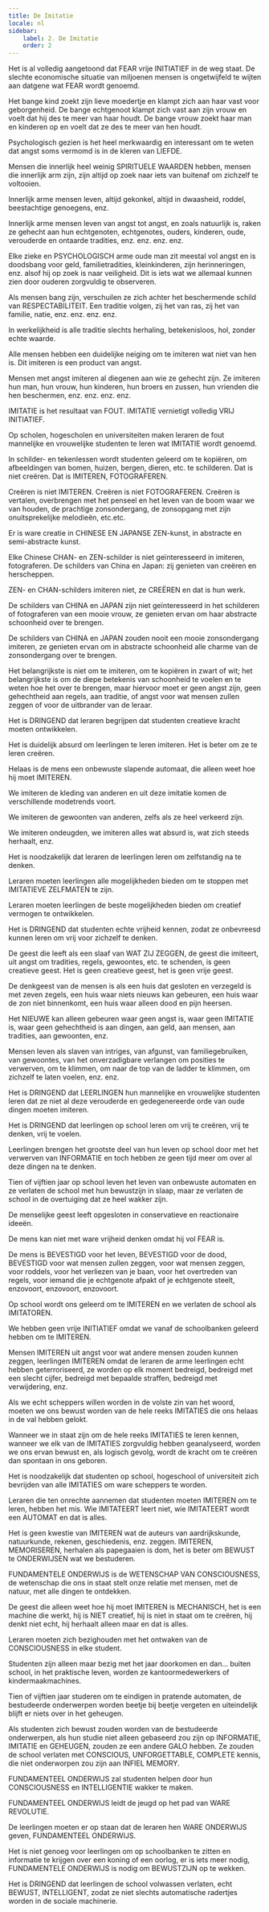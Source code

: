 ```yaml
---
title: De Imitatie
locale: nl
sidebar:
    label: 2. De Imitatie
    order: 2
---
```

Het is al volledig aangetoond dat FEAR vrije INITIATIEF in de weg staat. De slechte economische situatie van miljoenen mensen is ongetwijfeld te wijten aan datgene wat FEAR wordt genoemd.

Het bange kind zoekt zijn lieve moedertje en klampt zich aan haar vast voor geborgenheid. De bange echtgenoot klampt zich vast aan zijn vrouw en voelt dat hij des te meer van haar houdt. De bange vrouw zoekt haar man en kinderen op en voelt dat ze des te meer van hen houdt.

Psychologisch gezien is het heel merkwaardig en interessant om te weten dat angst soms vermomd is in de kleren van LIEFDE.

Mensen die innerlijk heel weinig SPIRITUELE WAARDEN hebben, mensen die innerlijk arm zijn, zijn altijd op zoek naar iets van buitenaf om zichzelf te voltooien.

Innerlijk arme mensen leven, altijd gekonkel, altijd in dwaasheid, roddel, beestachtige genoegens, enz.

Innerlijk arme mensen leven van angst tot angst, en zoals natuurlijk is, raken ze gehecht aan hun echtgenoten, echtgenotes, ouders, kinderen, oude, verouderde en ontaarde tradities, enz. enz. enz. enz.

Elke zieke en PSYCHOLOGISCH arme oude man zit meestal vol angst en is doodsbang voor geld, familietradities, kleinkinderen, zijn herinneringen, enz. alsof hij op zoek is naar veiligheid. Dit is iets wat we allemaal kunnen zien door ouderen zorgvuldig te observeren.

Als mensen bang zijn, verschuilen ze zich achter het beschermende schild van RESPECTABILITEIT. Een traditie volgen, zij het van ras, zij het van familie, natie, enz. enz. enz. enz.

In werkelijkheid is alle traditie slechts herhaling, betekenisloos, hol, zonder echte waarde.

Alle mensen hebben een duidelijke neiging om te imiteren wat niet van hen is. Dit imiteren is een product van angst.

Mensen met angst imiteren al diegenen aan wie ze gehecht zijn. Ze imiteren hun man, hun vrouw, hun kinderen, hun broers en zussen, hun vrienden die hen beschermen, enz. enz. enz. enz.

IMITATIE is het resultaat van FOUT. IMITATIE vernietigt volledig VRIJ INITIATIEF.

Op scholen, hogescholen en universiteiten maken leraren de fout mannelijke en vrouwelijke studenten te leren wat IMITATIE wordt genoemd.

In schilder- en tekenlessen wordt studenten geleerd om te kopiëren, om afbeeldingen van bomen, huizen, bergen, dieren, etc. te schilderen. Dat is niet creëren. Dat is IMITEREN, FOTOGRAFEREN.

Creëren is niet IMITEREN. Creëren is niet FOTOGRAFEREN. Creëren is vertalen, overbrengen met het penseel en het leven van de boom waar we van houden, de prachtige zonsondergang, de zonsopgang met zijn onuitsprekelijke melodieën, etc.etc.

Er is ware creatie in CHINESE EN JAPANSE ZEN-kunst, in abstracte en semi-abstracte kunst.

Elke Chinese CHAN- en ZEN-schilder is niet geïnteresseerd in imiteren, fotograferen. De schilders van China en Japan: zij genieten van creëren en herscheppen.

ZEN- en CHAN-schilders imiteren niet, ze CREËREN en dat is hun werk.

De schilders van CHINA en JAPAN zijn niet geïnteresseerd in het schilderen of fotograferen van een mooie vrouw, ze genieten ervan om haar abstracte schoonheid over te brengen.

De schilders van CHINA en JAPAN zouden nooit een mooie zonsondergang imiteren, ze genieten ervan om in abstracte schoonheid alle charme van de zonsondergang over te brengen.

Het belangrijkste is niet om te imiteren, om te kopiëren in zwart of wit; het belangrijkste is om de diepe betekenis van schoonheid te voelen en te weten hoe het over te brengen, maar hiervoor moet er geen angst zijn, geen gehechtheid aan regels, aan traditie, of angst voor wat mensen zullen zeggen of voor de uitbrander van de leraar.

Het is DRINGEND dat leraren begrijpen dat studenten creatieve kracht moeten ontwikkelen.

Het is duidelijk absurd om leerlingen te leren imiteren. Het is beter om ze te leren creëren.

Helaas is de mens een onbewuste slapende automaat, die alleen weet hoe hij moet IMITEREN.

We imiteren de kleding van anderen en uit deze imitatie komen de verschillende modetrends voort.

We imiteren de gewoonten van anderen, zelfs als ze heel verkeerd zijn.

We imiteren ondeugden, we imiteren alles wat absurd is, wat zich steeds herhaalt, enz.

Het is noodzakelijk dat leraren de leerlingen leren om zelfstandig na te denken.

Leraren moeten leerlingen alle mogelijkheden bieden om te stoppen met IMITATIEVE ZELFMATEN te zijn.

Leraren moeten leerlingen de beste mogelijkheden bieden om creatief vermogen te ontwikkelen.

Het is DRINGEND dat studenten echte vrijheid kennen, zodat ze onbevreesd kunnen leren om vrij voor zichzelf te denken.

De geest die leeft als een slaaf van WAT ZIJ ZEGGEN, de geest die imiteert, uit angst om tradities, regels, gewoontes, etc. te schenden, is geen creatieve geest. Het is geen creatieve geest, het is geen vrije geest.

De denkgeest van de mensen is als een huis dat gesloten en verzegeld is met zeven zegels, een huis waar niets nieuws kan gebeuren, een huis waar de zon niet binnenkomt, een huis waar alleen dood en pijn heersen.

Het NIEUWE kan alleen gebeuren waar geen angst is, waar geen IMITATIE is, waar geen gehechtheid is aan dingen, aan geld, aan mensen, aan tradities, aan gewoonten, enz.

Mensen leven als slaven van intriges, van afgunst, van familiegebruiken, van gewoontes, van het onverzadigbare verlangen om posities te verwerven, om te klimmen, om naar de top van de ladder te klimmen, om zichzelf te laten voelen, enz. enz.

Het is DRINGEND dat LEERLINGEN hun mannelijke en vrouwelijke studenten leren dat ze niet al deze verouderde en gedegenereerde orde van oude dingen moeten imiteren.

Het is DRINGEND dat leerlingen op school leren om vrij te creëren, vrij te denken, vrij te voelen.

Leerlingen brengen het grootste deel van hun leven op school door met het verwerven van INFORMATIE en toch hebben ze geen tijd meer om over al deze dingen na te denken.

Tien of vijftien jaar op school leven het leven van onbewuste automaten en ze verlaten de school met hun bewustzijn in slaap, maar ze verlaten de school in de overtuiging dat ze heel wakker zijn.

De menselijke geest leeft opgesloten in conservatieve en reactionaire ideeën.

De mens kan niet met ware vrijheid denken omdat hij vol FEAR is.

De mens is BEVESTIGD voor het leven, BEVESTIGD voor de dood, BEVESTIGD voor wat mensen zullen zeggen, voor wat mensen zeggen, voor roddels, voor het verliezen van je baan, voor het overtreden van regels, voor iemand die je echtgenote afpakt of je echtgenote steelt, enzovoort, enzovoort, enzovoort.

Op school wordt ons geleerd om te IMITEREN en we verlaten de school als IMITATOREN.

We hebben geen vrije INITIATIEF omdat we vanaf de schoolbanken geleerd hebben om te IMITEREN.

Mensen IMITEREN uit angst voor wat andere mensen zouden kunnen zeggen, leerlingen IMITEREN omdat de leraren de arme leerlingen echt hebben geterroriseerd, ze worden op elk moment bedreigd, bedreigd met een slecht cijfer, bedreigd met bepaalde straffen, bedreigd met verwijdering, enz.

Als we echt scheppers willen worden in de volste zin van het woord, moeten we ons bewust worden van de hele reeks IMITATIES die ons helaas in de val hebben gelokt.

Wanneer we in staat zijn om de hele reeks IMITATIES te leren kennen, wanneer we elk van de IMITATIES zorgvuldig hebben geanalyseerd, worden we ons ervan bewust en, als logisch gevolg, wordt de kracht om te creëren dan spontaan in ons geboren.

Het is noodzakelijk dat studenten op school, hogeschool of universiteit zich bevrijden van alle IMITATIES om ware scheppers te worden.

Leraren die ten onrechte aannemen dat studenten moeten IMITEREN om te leren, hebben het mis. Wie IMITATEERT leert niet, wie IMITATEERT wordt een AUTOMAT en dat is alles.

Het is geen kwestie van IMITEREN wat de auteurs van aardrijkskunde, natuurkunde, rekenen, geschiedenis, enz. zeggen. IMITEREN, MEMORISEREN, herhalen als papegaaien is dom, het is beter om BEWUST te ONDERWIJSEN wat we bestuderen.

FUNDAMENTELE ONDERWIJS is de WETENSCHAP VAN CONSCIOUSNESS, de wetenschap die ons in staat stelt onze relatie met mensen, met de natuur, met alle dingen te ontdekken.

De geest die alleen weet hoe hij moet IMITEREN is MECHANISCH, het is een machine die werkt, hij is NIET creatief, hij is niet in staat om te creëren, hij denkt niet echt, hij herhaalt alleen maar en dat is alles.

Leraren moeten zich bezighouden met het ontwaken van de CONSCIOUSNESS in elke student.

Studenten zijn alleen maar bezig met het jaar doorkomen en dan... buiten school, in het praktische leven, worden ze kantoormedewerkers of kindermaakmachines.

Tien of vijftien jaar studeren om te eindigen in pratende automaten, de bestudeerde onderwerpen worden beetje bij beetje vergeten en uiteindelijk blijft er niets over in het geheugen.

Als studenten zich bewust zouden worden van de bestudeerde onderwerpen, als hun studie niet alleen gebaseerd zou zijn op INFORMATIE, IMITATIE en GEHEUGEN, zouden ze een andere GALO hebben. Ze zouden de school verlaten met CONSCIOUS, UNFORGETTABLE, COMPLETE kennis, die niet onderworpen zou zijn aan INFIEL MEMORY.

FUNDAMENTEEL ONDERWIJS zal studenten helpen door hun CONSCIOUSNESS en INTELLIGENTIE wakker te maken.

FUNDAMENTEEL ONDERWIJS leidt de jeugd op het pad van WARE REVOLUTIE.

De leerlingen moeten er op staan dat de leraren hen WARE ONDERWIJS geven, FUNDAMENTEEL ONDERWIJS.

Het is niet genoeg voor leerlingen om op schoolbanken te zitten en informatie te krijgen over een koning of een oorlog, er is iets meer nodig, FUNDAMENTELE ONDERWIJS is nodig om BEWUSTZIJN op te wekken.

Het is DRINGEND dat leerlingen de school volwassen verlaten, echt BEWUST, INTELLIGENT, zodat ze niet slechts automatische radertjes worden in de sociale machinerie.
